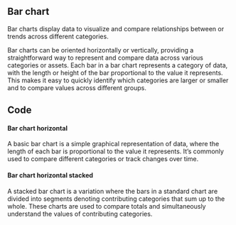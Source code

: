 
## Bar chart
<!-- introduction start -->
Bar charts display data to visualize and compare relationships between or trends across different categories.
<!-- introduction end -->
Bar charts can be oriented horizontally or vertically, providing a straightforward way to represent and compare data across various categories or assets. Each bar in a bar chart represents a category of data, with the length or height of the bar proportional to the value it represents. This makes it easy to quickly identify which categories are larger or smaller and to compare values across different groups.
## Code

#### Bar chart horizontal
A basic bar chart is a simple graphical representation of data, where the length of each bar is proportional to the value it represents. It’s commonly used to compare different categories or track changes over time.
<EchartsBarSimplePlayground height="40rem" />

#### Bar chart horizontal stacked
A stacked bar chart is a variation where the bars in a standard chart are divided into segments denoting contributing categories that sum up to the whole. These charts are used to compare totals and simultaneously understand the values of contributing categories. 
<EchartsBarHorizontalStackedPlayground height="40rem" />



